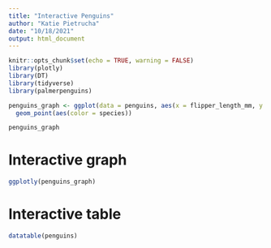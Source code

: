```yaml
---
title: "Interactive Penguins"
author: "Katie Pietrucha"
date: "10/18/2021"
output: html_document
---
```


```r
knitr::opts_chunk$set(echo = TRUE, warning = FALSE)
library(plotly)
library(DT)
library(tidyverse)
library(palmerpenguins)
```

```r
penguins_graph <- ggplot(data = penguins, aes(x = flipper_length_mm, y = body_mass_g)) +
  geom_point(aes(color = species))

penguins_graph
```

# Interactive graph

```r
ggplotly(penguins_graph)
```

# Interactive table

```r
datatable(penguins)
```


